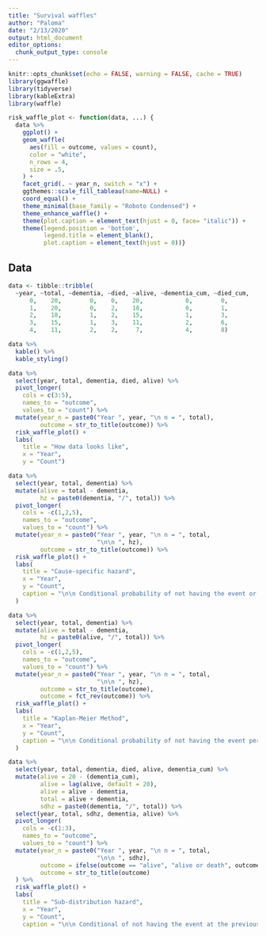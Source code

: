 ```yaml
---
title: "Survival waffles"
author: "Paloma"
date: "2/13/2020"
output: html_document
editor_options: 
  chunk_output_type: console
---
```


```r
knitr::opts_chunk$set(echo = FALSE, warning = FALSE, cache = TRUE)
library(ggwaffle)
library(tidyverse)
library(kableExtra)
library(waffle)

risk_waffle_plot <- function(data, ...) {
  data %>% 
    ggplot() +
    geom_waffle(
      aes(fill = outcome, values = count),
      color = "white",
      n_rows = 4,
      size = .5,
    ) +
    facet_grid(. ~ year_n, switch = "x") +
    ggthemes::scale_fill_tableau(name=NULL) +
    coord_equal() +
    theme_minimal(base_family = "Roboto Condensed") +
    theme_enhance_waffle() +
    theme(plot.caption = element_text(hjust = 0, face= "italic")) +
    theme(legend.position = 'bottom',
          legend.title = element_blank(),
          plot.caption = element_text(hjust = 0))}
```

## Data

```r
data <- tibble::tribble(
  ~year, ~total, ~dementia, ~died, ~alive, ~dementia_cum, ~died_cum,
      0,    20,        0,    0,    20,            0,        0,    
      1,    20,        0,    2,    18,            0,        1,    
      2,    18,        1,    2,    15,            1,        3,    
      3,    15,        1,    3,    11,            2,        6,    
      4,    11,        2,    2,     7,            4,        8)   

data %>% 
  kable() %>% 
  kable_styling()
```


```r
data %>% 
  select(year, total, dementia, died, alive) %>% 
  pivot_longer(
    cols = c(3:5),
    names_to = "outcome",
    values_to = "count") %>% 
  mutate(year_n = paste0("Year ", year, "\n n = ", total),
         outcome = str_to_title(outcome)) %>% 
  risk_waffle_plot() +
  labs(
    title = "How data looks like",
    x = "Year",
    y = "Count")

```

```r
data %>% 
  select(year, total, dementia) %>% 
  mutate(alive = total - dementia,
         hz = paste0(dementia, "/", total)) %>% 
  pivot_longer(
    cols = -c(1,2,5),
    names_to = "outcome",
    values_to = "count") %>% 
  mutate(year_n = paste0("Year ", year, "\n n = ", total,
                         "\n\n ", hz),
         outcome = str_to_title(outcome)) %>% 
  risk_waffle_plot() +
  labs(
    title = "Cause-specific hazard",
    x = "Year",
    y = "Count",
    caption = "\n\n Conditional probability of not having the event or the competing event at the previous time-point"
  ) 
```

```r
data %>% 
  select(year, total, dementia) %>% 
  mutate(alive = total - dementia,
         hz = paste0(alive, "/", total)) %>% 
  pivot_longer(
    cols = -c(1,2,5),
    names_to = "outcome",
    values_to = "count") %>% 
  mutate(year_n = paste0("Year ", year, "\n n = ", total,
                         "\n\n ", hz),
         outcome = str_to_title(outcome),
         outcome = fct_rev(outcome)) %>% 
  risk_waffle_plot() +
  labs(
    title = "Kaplan-Meier Method",
    x = "Year",
    y = "Count",
    caption = "\n\n Conditional probability of not having the event per year"
  ) 
```

```r
data %>% 
  select(year, total, dementia, died, alive, dementia_cum) %>% 
  mutate(alive = 20 - (dementia_cum),
         alive = lag(alive, default = 20),
         alive = alive - dementia,
         total = alive + dementia,
         sdhz = paste0(dementia, "/", total)) %>% 
  select(year, total, sdhz, dementia, alive) %>% 
  pivot_longer(
    cols = -c(1:3),
    names_to = "outcome",
    values_to = "count") %>% 
  mutate(year_n = paste0("Year ", year, "\n n = ", total,
                         "\n\n ", sdhz),
         outcome = ifelse(outcome == "alive", "alive or death", outcome),
         outcome = str_to_title(outcome)
  ) %>% 
  risk_waffle_plot() +
  labs(
    title = "Sub-distribution hazard",
    x = "Year",
    y = "Count",
    caption = "\n\n Conditional of not having the event at the previous time-point")

```

